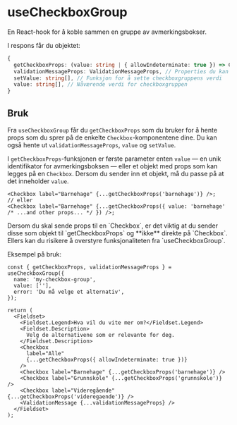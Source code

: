 

<Meta of={Stories} />

# useCheckboxGroup

En React-hook for å koble sammen en gruppe av avmerkingsbokser.

<Primary />
<Controls of={Stories.Default} />

I respons får du objektet:

```ts
{
  getCheckboxProps: (value: string | { allowIndeterminate: true }) => CheckboxProps, // Returnerer props du kan spre på <Checkbox /> eller <input type="checkbox" />
  validationMessageProps: ValidationMessageProps, // Properties du kan valgfritt spre på ValidationMessage
  setValue: string[], // Funksjon for å sette checkboxgruppens verdi
  value: string[], // Nåværende verdi for checkboxgruppen
}
```

## Bruk

Fra `useCheckboxGroup` får du `getCheckboxProps` som du bruker for å hente props som du sprer på de enkelte `Checkbox`-komponentene dine.
Du kan også hente ut `validationMessageProps`, `value` og `setValue`.

I `getCheckboxProps`-funksjonen er første parameter enten `value` — en unik identifikator for avmerkingsboksen — eller et objekt med props som kan legges på en `Checkbox`. Dersom du sender inn et objekt, må du passe på at det inneholder `value`.

```tsx
<Checkbox label="Barnehage" {...getCheckboxProps('barnehage')} />;
// eller
<Checkbox label="Barnehage" {...getCheckboxProps({ value: 'barnehage' /* ...and other props... */ }) />;
```

<SimpleAlert type="info" heading="Tips">
  Dersom du skal sende props til en `Checkbox`, er det viktig at du sender disse
  som objekt til `getCheckboxProps` og **ikke** direkte på `Checkbox`. Ellers
  kan du risikere å overstyre funksjonaliteten fra `useCheckboxGroup`.
</SimpleAlert>

Eksempel på bruk:

```tsx
const { getCheckboxProps, validationMessageProps } = useCheckboxGroup({
  name: 'my-checkbox-group',
  value: [''],
  error: 'Du må velge et alternativ',
});

return (
  <Fieldset>
    <Fieldset.Legend>Hva vil du vite mer om?</Fieldset.Legend>
    <Fieldset.Description>
      Velg de alternativene som er relevante for deg.
    </Fieldset.Description>
    <Checkbox
      label="Alle"
      {...getCheckboxProps({ allowIndeterminate: true })}
    />
    <Checkbox label="Barnehage" {...getCheckboxProps('barnehage')} />
    <Checkbox label="Grunnskole" {...getCheckboxProps('grunnskole')} />
    <Checkbox label="Videregående" {...getCheckboxProps('videregaende')} />
    <ValidationMessage {...validationMessageProps} />
  </Fieldset>
);
```
